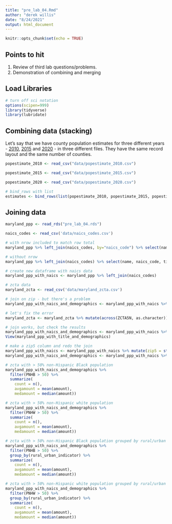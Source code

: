 ```yaml
---
title: "pre_lab_04.Rmd"
author: "derek willis"
date: "8/24/2021"
output: html_document
---
```


```r
knitr::opts_chunk$set(echo = TRUE)
```

## Points to hit
1. Review of third lab questions/problems.
2. Demonstration of combining and merging

## Load Libraries
```r
# turn off sci notation
options(scipen=999)
library(tidyverse)
library(lubridate)
```

## Combining data (stacking)

Let's say that we have county population estimates for three different years - [2010](https://umd.box.com/s/vsuyt7v1gtb2u0aerliv5eixfmzfgt17), [2015](https://umd.box.com/s/2qijnwfygsrfin9d2o1krhzw5o8vza30) and [2020](https://umd.box.com/s/uqkeaabkvs4ge0l10j3w3sa76q3z1v16) - in three different files. They have the same record layout and the same number of counties.

```r
popestimate_2010 <- read_csv("data/popestimate_2010.csv")
```

```r
popestimate_2015 <- read_csv("data/popestimate_2015.csv")
```

```r
popestimate_2020 <- read_csv("data/popestimate_2020.csv")
```

```r
# bind_rows with list
estimates <- bind_rows(list(popestimate_2010, popestimate_2015, popestimate_2020))
```

## Joining data

```r
maryland_ppp <- read_rds("pre_lab_04.rds")
```

```r
naics_codes <- read_csv('data/naics_codes.csv')
```

```r
# with nrow included to match row total
maryland_ppp %>% left_join(naics_codes, by="naics_code") %>% select(name, naics_code, title) %>% nrow()
```

```r
# without nrow
maryland_ppp %>% left_join(naics_codes) %>% select(name, naics_code, title)
```

```r
# create new dataframe with naics data
maryland_ppp_with_naics <- maryland_ppp %>% left_join(naics_codes)
```

```r
# zcta data
maryland_zcta <- read_csv('data/maryland_zcta.csv')
```

```r
# join on zip - but there's a problem
maryland_ppp_with_naics_and_demographics <- maryland_ppp_with_naics %>% left_join(maryland_zcta, by=c("zip"="ZCTA5N"))
```

```r
# let's fix the error
maryland_zcta <- maryland_zcta %>% mutate(across(ZCTA5N, as.character))
```

```r
# join works, but check the results
maryland_ppp_with_naics_and_demographics <- maryland_ppp_with_naics %>% left_join(maryland_zcta, by=c("zip"="ZCTA5N"))
View(maryland_ppp_with_title_and_demographics)
```

```r
# make a zip5 column and redo the join
maryland_ppp_with_naics <- maryland_ppp_with_naics %>% mutate(zip5 = str_sub(zip, 1, 5))
maryland_ppp_with_naics_and_demographics <- maryland_ppp_with_naics %>% left_join(maryland_zcta, by=c("zip5"="ZCTA5N"))
```

```r
# zcta with > 50% non-Hispanic Black population
maryland_ppp_with_naics_and_demographics %>%
  filter(PNHB > 50) %>%
  summarize(
    count = n(),
    avgamount = mean(amount),
    medamount = median(amount))
```


```r
# zcta with > 50% non-Hispanic white population
maryland_ppp_with_naics_and_demographics %>%
  filter(PNHW > 50) %>%
  summarize(
    count = n(),
    avgamount = mean(amount),
    medamount = median(amount))
```


```r
# zcta with > 50% non-Hispanic Black population grouped by rural/urban
maryland_ppp_with_naics_and_demographics %>%
  filter(PNHB > 50) %>%
  group_by(rural_urban_indicator) %>%
  summarize(
    count = n(),
    avgamount = mean(amount),
    medamount = median(amount))
```

```r
# zcta with > 50% non-Hispanic white population grouped by rural/urban
maryland_ppp_with_naics_and_demographics %>%
  filter(PNHW > 50) %>%
  group_by(rural_urban_indicator) %>%
  summarize(
    count = n(),
    avgamount = mean(amount),
    medamount = median(amount))
```
